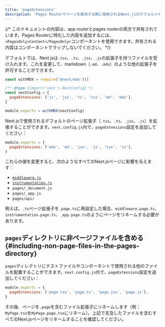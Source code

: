 ```yaml
---
title: 'pageExtensions'
description: 'Pages Routerでページを解決する際に使用されるNext.jsのデフォルトのページ拡張子を拡張します。'
---
```


{/* このドキュメントの内容は、app routerとpages routerの両方で共有されています。Pages Routerに特化した内容を追加するには、`<PagesOnly>Content</PagesOnly>`コンポーネントを使用できます。共有される内容はコンポーネントでラップしないでください。 */}

<AppOnly>

デフォルトでは、Next.jsは`.tsx`、`.ts`、`.jsx`、`.js`の拡張子を持つファイルを受け入れます。これを変更して、markdown（`.md`、`.mdx`）のような他の拡張子を許可することができます。

```js title="next.config.js"
const withMDX = require('@next/mdx')()

/** @type {import('next').NextConfig} */
const nextConfig = {
  pageExtensions: ['js', 'jsx', 'ts', 'tsx', 'md', 'mdx'],
}

module.exports = withMDX(nextConfig)
```

</AppOnly>

<PagesOnly>

Next.jsで使用されるデフォルトのページ拡張子（`.tsx`、`.ts`、`.jsx`、`.js`）を拡張することができます。`next.config.js`内で、`pageExtensions`設定を追加してください：

```js title="next.config.js"
module.exports = {
  pageExtensions: ['mdx', 'md', 'jsx', 'js', 'tsx', 'ts'],
}
```

これらの値を変更すると、次のようなすべてのNext.jsページに影響を与えます：

- [`middleware.js`](https://nextjs.org/docs/canary/pages/building-your-application/routing/middleware)
- [`instrumentation.js`](https://nextjs.org/docs/canary/pages/guides/instrumentation)
- `pages/_document.js`
- `pages/_app.js`
- `pages/api/`

例えば、`.ts`ページ拡張子を`.page.ts`に再設定した場合、`middleware.page.ts`、`instrumentation.page.ts`、`_app.page.ts`のようにページをリネームする必要があります。

## `pages`ディレクトリに非ページファイルを含める {#including-non-page-files-in-the-pages-directory}

`pages`ディレクトリにテストファイルやコンポーネントで使用される他のファイルを配置することができます。`next.config.js`内で、`pageExtensions`設定を追加してください：

```js title="next.config.js"
module.exports = {
  pageExtensions: ['page.tsx', 'page.ts', 'page.jsx', 'page.js'],
}
```

その後、ページを`.page`を含むファイル拡張子にリネームします（例：`MyPage.tsx`を`MyPage.page.tsx`にリネーム）。上記で言及したファイルを含むすべてのNext.jsページをリネームすることを確認してください。

</PagesOnly>

